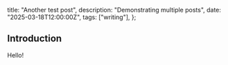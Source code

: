   title: "Another test post",
  description: "Demonstrating multiple posts",
  date: "2025-03-18T12:00:00Z",
  tags: ["writing"],
};

## Introduction

Hello!
